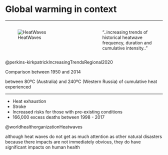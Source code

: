 # Global warming in context 

---

:::: {.columns}

::: {.column width="60%"}
![HeatWaves](figures/background/nature_figure.jpg)
:::

::: {.column width="40%"}
"..increasing trends of historical heatwave frequency, duration and cumulative intensity.."
:::

::::


::: aside
@perkins-kirkpatrickIncreasingTrendsRegional2020
  
Comparison between 1950 and 2014
:::

::: {.notes}
between 80ºC (Australia) and 240ºC (Western Russia) of cumulative heat experienced
:::


---

- Heat exhaustion 
- Stroke 
- Increased risks for those with pre-existing conditions
- 166,000 excess deaths between 1998 - 2017


::: aside
@worldhealthorganizationHeatwaves
:::

::: {.notes}
although heat waves do not get as much attention as other natural disasters because there impacts are not immediately obvious, they do have significant impacts on human health 
::: 




